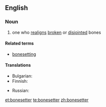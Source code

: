 ==English==

===Noun===
{{en-noun|head=[[bone]][[setter]]}}

# one who [[realign]]s [[broken]] or [[disjointed]] bones

====Related terms====
* [[bonesetting]]

====Translations====
{{trans-top|one who realigns broken or disjointed bones}}
* Bulgarian: {{t-|bg|чакръкчия}}
* Finnish: {{t-|fi|nikamanniksauttaja}}
{{trans-mid}}
* Russian: {{t+|ru|костоправ|m|sc=Cyrl|tr=kostopráv|alt=костопра́в}}
{{trans-bottom}}

[[et:bonesetter]]
[[te:bonesetter]]
[[zh:bonesetter]]